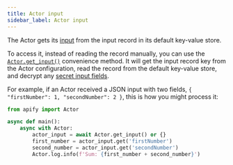 ```yaml
---
title: Actor input
sidebar_label: Actor input
---
```


The Actor gets its [input](https://docs.apify.com/platform/actors/running/input) from the input record in its default key-value store.

To access it, instead of reading the record manually,
you can use the [`Actor.get_input()`](../../reference/class/Actor#get_input) convenience method.
It will get the input record key from the Actor configuration,
read the record from the default key-value store,
and decrypt any [secret input fields](https://docs.apify.com/platform/actors/development/secret-input).

For example, if an Actor received a JSON input with two fields,
`{ "firstNumber": 1, "secondNumber": 2 }`,
this is how you might process it:

```python title="src/main.py"
from apify import Actor

async def main():
    async with Actor:
        actor_input = await Actor.get_input() or {}
        first_number = actor_input.get('firstNumber')
        second_number = actor_input.get('secondNumber')
        Actor.log.info(f'Sum: {first_number + second_number}')
```
